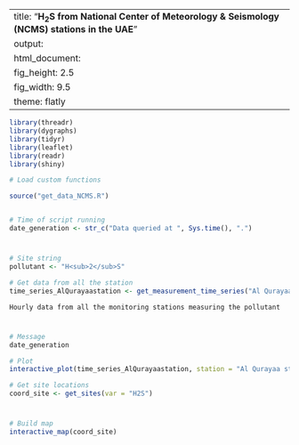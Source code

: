 
---
title: "**H<sub>2</sub>S from National Center of Meteorology & Seismology (NCMS) stations in the UAE**"
output:
  html_document:
    fig_height: 2.5
    fig_width: 9.5
    theme: flatly
---

```{r set_up, message = FALSE, echo = FALSE, warning = FALSE}
library(threadr)
library(dygraphs)
library(tidyr)
library(leaflet)
library(readr)
library(shiny)

# Load custom functions

source("get_data_NCMS.R")


# Time of script running
date_generation <- str_c("Data queried at ", Sys.time(), ".")
```
# 

## 
```{r import_data, message = FALSE, echo = FALSE, results = "hide", cache = TRUE, warning = FALSE}

# Site string
pollutant <- "H<sub>2</sub>S"

# Get data from all the station
time_series_AlQurayaastation <- get_measurement_time_series("Al Qurayaa station", pollutant)

```

 `Hourly data from all the monitoring stations measuring the pollutant`
 
# 

## 

```{r plot_NCMS_H2S, echo = FALSE, cache = TRUE}
# Message
date_generation

# Plot
interactive_plot(time_series_AlQurayaastation, station = "Al Qurayaa station", group = pollutant, pollu="H2S")

```


```{r import_data_for_map, message = FALSE, echo = FALSE, results = "hide", cache = TRUE}
# Get site locations
coord_site <- get_sites(var = "H2S")

```
#
 
##

```{r map, fig.height = 8, echo = FALSE, message = FALSE, cache = TRUE}
# Build map
interactive_map(coord_site)
```

 
 
